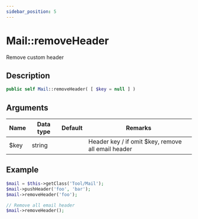 ```yaml
---
sidebar_position: 5
---
```


# Mail::removeHeader

Remove custom header

## Description

```php
public self Mail::removeHeader( [ $key = null ] )
```

## Arguments

| Name | Data type | Default | Remarks |
| --- | --- | --- | --- |
| $key | string |  | Header key / if omit $key, remove all email header |

## Example

```php title="Controller"
$mail = $this->getClass('Tool/Mail');
$mail->pushHeader('foo', 'bar');
$mail->removeHeader('foo');

// Remove all email header
$mail->removeHeader();
```
